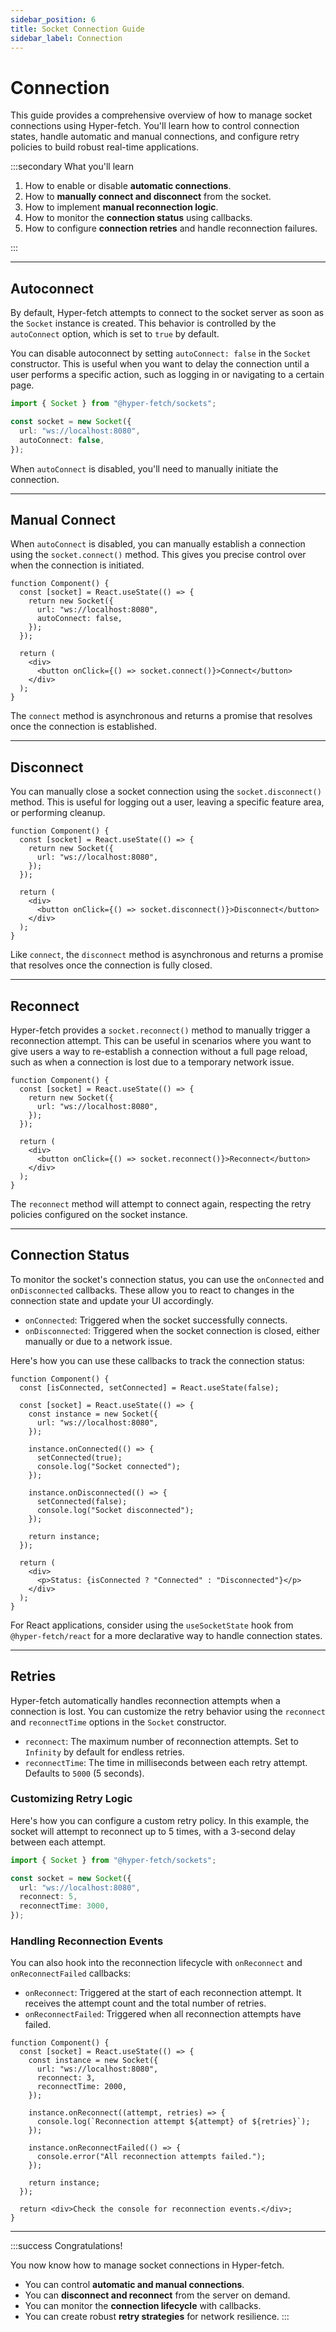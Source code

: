 ```yaml
---
sidebar_position: 6
title: Socket Connection Guide
sidebar_label: Connection
---
```


# Connection

This guide provides a comprehensive overview of how to manage socket connections using Hyper-fetch. You'll learn how to
control connection states, handle automatic and manual connections, and configure retry policies to build robust
real-time applications.

:::secondary What you'll learn

1.  How to enable or disable **automatic connections**.
2.  How to **manually connect and disconnect** from the socket.
3.  How to implement **manual reconnection logic**.
4.  How to monitor the **connection status** using callbacks.
5.  How to configure **connection retries** and handle reconnection failures.

:::

---

## Autoconnect

By default, Hyper-fetch attempts to connect to the socket server as soon as the `Socket` instance is created. This
behavior is controlled by the `autoConnect` option, which is set to `true` by default.

You can disable autoconnect by setting `autoConnect: false` in the `Socket` constructor. This is useful when you want to
delay the connection until a user performs a specific action, such as logging in or navigating to a certain page.

```ts
import { Socket } from "@hyper-fetch/sockets";

const socket = new Socket({
  url: "ws://localhost:8080",
  autoConnect: false,
});
```

When `autoConnect` is disabled, you'll need to manually initiate the connection.

---

## Manual Connect

When `autoConnect` is disabled, you can manually establish a connection using the `socket.connect()` method. This gives
you precise control over when the connection is initiated.

```tsx
function Component() {
  const [socket] = React.useState(() => {
    return new Socket({
      url: "ws://localhost:8080",
      autoConnect: false,
    });
  });

  return (
    <div>
      <button onClick={() => socket.connect()}>Connect</button>
    </div>
  );
}
```

The `connect` method is asynchronous and returns a promise that resolves once the connection is established.

---

## Disconnect

You can manually close a socket connection using the `socket.disconnect()` method. This is useful for logging out a
user, leaving a specific feature area, or performing cleanup.

```tsx
function Component() {
  const [socket] = React.useState(() => {
    return new Socket({
      url: "ws://localhost:8080",
    });
  });

  return (
    <div>
      <button onClick={() => socket.disconnect()}>Disconnect</button>
    </div>
  );
}
```

Like `connect`, the `disconnect` method is asynchronous and returns a promise that resolves once the connection is fully
closed.

---

## Reconnect

Hyper-fetch provides a `socket.reconnect()` method to manually trigger a reconnection attempt. This can be useful in
scenarios where you want to give users a way to re-establish a connection without a full page reload, such as when a
connection is lost due to a temporary network issue.

```tsx
function Component() {
  const [socket] = React.useState(() => {
    return new Socket({
      url: "ws://localhost:8080",
    });
  });

  return (
    <div>
      <button onClick={() => socket.reconnect()}>Reconnect</button>
    </div>
  );
}
```

The `reconnect` method will attempt to connect again, respecting the retry policies configured on the socket instance.

---

## Connection Status

To monitor the socket's connection status, you can use the `onConnected` and `onDisconnected` callbacks. These allow you
to react to changes in the connection state and update your UI accordingly.

- `onConnected`: Triggered when the socket successfully connects.
- `onDisconnected`: Triggered when the socket connection is closed, either manually or due to a network issue.

Here's how you can use these callbacks to track the connection status:

```tsx
function Component() {
  const [isConnected, setConnected] = React.useState(false);

  const [socket] = React.useState(() => {
    const instance = new Socket({
      url: "ws://localhost:8080",
    });

    instance.onConnected(() => {
      setConnected(true);
      console.log("Socket connected");
    });

    instance.onDisconnected(() => {
      setConnected(false);
      console.log("Socket disconnected");
    });

    return instance;
  });

  return (
    <div>
      <p>Status: {isConnected ? "Connected" : "Disconnected"}</p>
    </div>
  );
}
```

For React applications, consider using the `useSocketState` hook from `@hyper-fetch/react` for a more declarative way to
handle connection states.

---

## Retries

Hyper-fetch automatically handles reconnection attempts when a connection is lost. You can customize the retry behavior
using the `reconnect` and `reconnectTime` options in the `Socket` constructor.

- `reconnect`: The maximum number of reconnection attempts. Set to `Infinity` by default for endless retries.
- `reconnectTime`: The time in milliseconds between each retry attempt. Defaults to `5000` (5 seconds).

### Customizing Retry Logic

Here's how you can configure a custom retry policy. In this example, the socket will attempt to reconnect up to 5 times,
with a 3-second delay between each attempt.

```ts
import { Socket } from "@hyper-fetch/sockets";

const socket = new Socket({
  url: "ws://localhost:8080",
  reconnect: 5,
  reconnectTime: 3000,
});
```

### Handling Reconnection Events

You can also hook into the reconnection lifecycle with `onReconnect` and `onReconnectFailed` callbacks:

- `onReconnect`: Triggered at the start of each reconnection attempt. It receives the attempt count and the total number
  of retries.
- `onReconnectFailed`: Triggered when all reconnection attempts have failed.

```tsx
function Component() {
  const [socket] = React.useState(() => {
    const instance = new Socket({
      url: "ws://localhost:8080",
      reconnect: 3,
      reconnectTime: 2000,
    });

    instance.onReconnect((attempt, retries) => {
      console.log(`Reconnection attempt ${attempt} of ${retries}`);
    });

    instance.onReconnectFailed(() => {
      console.error("All reconnection attempts failed.");
    });

    return instance;
  });

  return <div>Check the console for reconnection events.</div>;
}
```

---

:::success Congratulations!

You now know how to manage socket connections in Hyper-fetch.

- You can control **automatic and manual connections**.
- You can **disconnect and reconnect** from the server on demand.
- You can monitor the **connection lifecycle** with callbacks.
- You can create robust **retry strategies** for network resilience. :::
